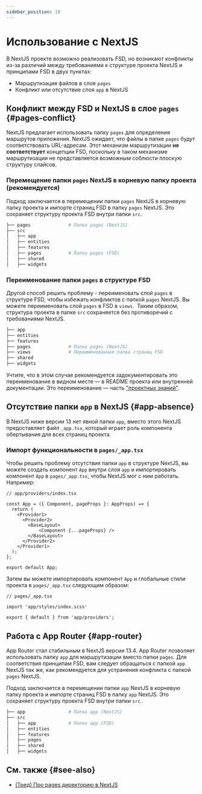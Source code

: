 ```yaml
---
sidebar_position: 10
---
```

# Использование с NextJS

В NextJS проекте возможно реализовать FSD, но возникают конфликты из-за различий между требованиями к структуре проекта NextJS и принципами FSD в двух пунктах: 

- Маршрутизация файлов в слое `pages`
- Конфликт или отсутствие слоя `app` в NextJS

## Конфликт между FSD и NextJS в слое `pages` {#pages-conflict}

NextJS предлагает использовать папку `pages` для определения маршрутов приложения. NextJS ожидает, что файлы в папке `pages` будут соответствовать URL-адресам.
Этот механизм маршрутизации **не соответствует** концепции FSD, поскольку в таком механизме маршрутизации не представляется возможным соблюсти плоскую структуру слайсов.

### Перемещение папки `pages` NextJS в корневую папку проекта (рекомендуется)

Подход заключается в перемещении папки `pages` NextJS в корневую папку проекта и импорте страниц FSD в папку `pages` NextJS. Это сохраняет
структуру проекта FSD внутри папки `src`.

```sh
├── pages              # Папка pages (NextJS)
├── src
│   ├── app
│   ├── entities
│   ├── features
│   ├── pages          # Папка pages (FSD)
│   ├── shared
│   ├── widgets
```

### Переименование папки `pages` в структуре FSD

Другой способ решить проблему - переименовать слой `pages` в структуре FSD, чтобы избежать конфликтов с папкой `pages` NextJS.
Вы можете переименовать слой `pages` в FSD в `views`. 
Таким образом, структура проекта в папке `src` сохраняется без противоречий с требованиями NextJS.

```sh
├── app
├── entities
├── features
├── pages              # Папка pages (NextJS)
├── views              # Переименованная папка страниц FSD
├── shared
├── widgets
```

Учтите, что в этом случае рекомендуется задокументировать это переименование в видном месте — в README проекта или внутренней документации. Это переименование — часть ["проектных знаний"][project-knowledge].

## Отсутствие папки `app` в NextJS {#app-absence}

В NextJS ниже версии 13 нет явной папки `app`, вместо этого NextJS предоставляет файл `_app.tsx`,
который играет роль компонента обертывания для всех страниц проекта.

### Импорт функциональности в `pages/_app.tsx`

Чтобы решить проблему отсутствия папки `app` в структуре NextJS, вы можете создать компонент `App` внутри слоя `app` и импортировать компонент `App` в `pages/_app.tsx`, чтобы NextJS мог с ним работать.
Например:

```tsx
// app/providers/index.tsx

const App = ({ Component, pageProps }: AppProps) => {
  return (
    <Provider1>
      <Provider2>
        <BaseLayout>
            <Component {...pageProps} />
        </BaseLayout>
      </Provider2>
    </Provider1>
  );
};

export default App;
```
Затем вы можете импортировать компонент `App` и глобальные стили проекта в `pages/_app.tsx` следующим образом:

```tsx
// pages/_app.tsx

import 'app/styles/index.scss'

export { default } from 'app/providers';
```

## Работа с App Router {#app-router}

App Router стал стабильным в NextJS версии 13.4. App Router позволяет использовать папку `app` для маршрутизации вместо папки `pages`.
Для соответствия принципам FSD, вам следует обращаться с папкой `app` NextJS так же, как рекомендуется
для устранения конфликта с папкой `pages` NextJS.

Подход заключается в перемещении папки `app` NextJS в корневую папку проекта и импорте страниц FSD в папку `app` NextJS. Это сохраняет
структуру проекта FSD внутри папки `src`.

```sh
├── app                # Папка app (NextJS)
├── src
│   ├── app            # Папка app (FSD)
│   ├── entities
│   ├── features
│   ├── pages
│   ├── shared
│   ├── widgets
```

## См. также {#see-also}

- [(Тред) Про pages директорию в NextJS](https://t.me/feature_sliced/3623)

[project-knowledge]: /docs/about/understanding/knowledge-types
